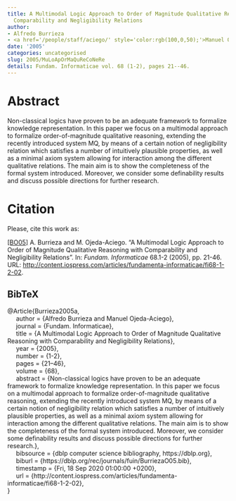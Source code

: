 ```yaml
---
title: A Multimodal Logic Approach to Order of Magnitude Qualitative Reasoning with
  Comparability and Negligibility Relations
author:
- Alfredo Burrieza
- <a href='/people/staff/aciego/' style='color:rgb(100,0,50);'>Manuel Ojeda-Aciego</a>
date: '2005'
categories: uncategorised
slug: 2005/MuLoApOrMaQuReCoNeRe
details: Fundam. Informaticae vol. 68 (1-2), pages 21--46.
---
```




# Abstract


Non-classical logics have proven to be an adequate framework to formalize knowledge representation. In this paper we focus on a multimodal approach to formalize order-of-magnitude qualitative reasoning, extending the recently introduced system MQ, by means of a certain notion of negligibility relation which satisfies a number of intuitively plausible properties, as well as a minimal axiom system allowing for interaction among the different qualitative relations. The main aim is to show the completeness of the formal system introduced. Moreover, we consider some definability results and discuss possible directions for further research.








# Citation
Please, cite this work as:


<a name=bib-Burrieza2005a></a>[[BO05]](#cite-Burrieza2005a) A. Burrieza and M. Ojeda-Aciego. “A Multimodal Logic Approach to Order of Magnitude Qualitative Reasoning with Comparability and Negligibility Relations”. In: _Fundam. Informaticae_ 68.1-2 (2005), pp. 21-46. URL: [http://content.iospress.com/articles/fundamenta-informaticae/fi68-1-2-02](http://content.iospress.com/articles/fundamenta-informaticae/fi68-1-2-02).

::: {.callout-note appearance="minimal" collapse=true}

## BibTeX

@Article{Burrieza2005a,<br>&nbsp;&nbsp;&nbsp;&nbsp;  author = {Alfredo Burrieza and Manuel Ojeda-Aciego},<br>&nbsp;&nbsp;&nbsp;&nbsp;  journal = {Fundam. Informaticae},<br>&nbsp;&nbsp;&nbsp;&nbsp;  title = {A Multimodal Logic Approach to Order of Magnitude Qualitative Reasoning with Comparability and Negligibility Relations},<br>&nbsp;&nbsp;&nbsp;&nbsp;  year = {2005},<br>&nbsp;&nbsp;&nbsp;&nbsp;  number = {1-2},<br>&nbsp;&nbsp;&nbsp;&nbsp;  pages = {21--46},<br>&nbsp;&nbsp;&nbsp;&nbsp;  volume = {68},<br>&nbsp;&nbsp;&nbsp;&nbsp;  abstract = {Non-classical logics have proven to be an adequate framework to formalize knowledge representation. In this paper we focus on a multimodal approach to formalize order-of-magnitude qualitative reasoning, extending the recently introduced system MQ, by means of a certain notion of negligibility relation which satisfies a number of intuitively plausible properties, as well as a minimal axiom system allowing for interaction among the different qualitative relations. The main aim is to show the completeness of the formal system introduced. Moreover, we consider some definability results and discuss possible directions for further research.},<br>&nbsp;&nbsp;&nbsp;&nbsp;  bibsource = {dblp computer science bibliography, https://dblp.org},<br>&nbsp;&nbsp;&nbsp;&nbsp;  biburl = {https://dblp.org/rec/journals/fuin/BurriezaO05.bib},<br>&nbsp;&nbsp;&nbsp;&nbsp;  timestamp = {Fri, 18 Sep 2020 01:00:00 +0200},<br>&nbsp;&nbsp;&nbsp;&nbsp;  url = {http://content.iospress.com/articles/fundamenta-informaticae/fi68-1-2-02},<br>}

:::








